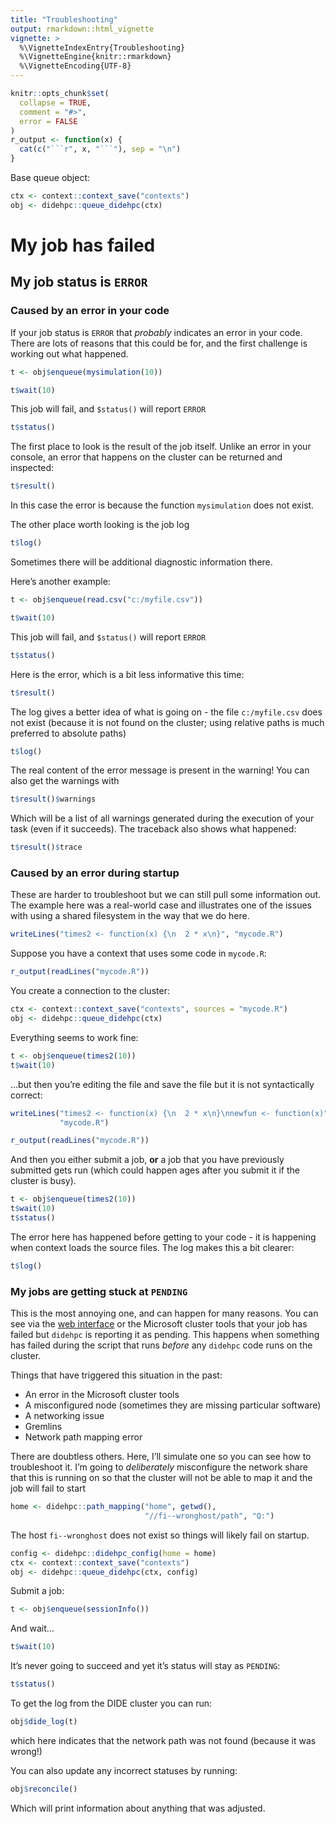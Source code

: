 ```yaml
---
title: "Troubleshooting"
output: rmarkdown::html_vignette
vignette: >
  %\VignetteIndexEntry{Troubleshooting}
  %\VignetteEngine{knitr::rmarkdown}
  %\VignetteEncoding{UTF-8}
---
```


<!-- HEADER -->

```r
knitr::opts_chunk$set(
  collapse = TRUE,
  comment = "#>",
  error = FALSE
)
r_output <- function(x) {
  cat(c("```r", x, "```"), sep = "\n")
}
```

Base queue object:

```r
ctx <- context::context_save("contexts")
obj <- didehpc::queue_didehpc(ctx)
```

# My job has failed

## My job status is `ERROR`

### Caused by an error in your code

If your job status is `ERROR` that *probably* indicates an error in
your code.  There are lots of reasons that this could be for, and
the first challenge is working out what happened.

```r
t <- obj$enqueue(mysimulation(10))
```

```r
t$wait(10)
```

This job will fail, and `$status()` will report `ERROR`

```r
t$status()
```

The first place to look is the result of the job itself.  Unlike an
error in your console, an error that happens on the cluster can be
returned and inspected:

```r
t$result()
```

In this case the error is because the function `mysimulation` does
not exist.

The other place worth looking is the job log
```r
t$log()
```

Sometimes there will be additional diagnostic information there.

Here's another example:

```r
t <- obj$enqueue(read.csv("c:/myfile.csv"))
```

```r
t$wait(10)
```

This job will fail, and `$status()` will report `ERROR`
```r
t$status()
```

Here is the error, which is a bit less informative this time:

```r
t$result()
```

The log gives a better idea of what is going on - the file
`c:/myfile.csv` does not exist (because it is not found on the
cluster; using relative paths is much preferred to absolute paths)

```r
t$log()
```

The real content of the error message is present in the warning!
You can also get the warnings with

```r
t$result()$warnings
```

Which will be a list of all warnings generated during the execution
of your task (even if it succeeds).  The traceback also shows what
happened:

```r
t$result()$trace
```

### Caused by an error during startup

These are harder to troubleshoot but we can still pull some
information out.  The example here was a real-world case and
illustrates one of the issues with using a shared filesystem in the
way that we do here.

```r
writeLines("times2 <- function(x) {\n  2 * x\n}", "mycode.R")
```

Suppose you have a context that uses some code in `mycode.R`:

```r
r_output(readLines("mycode.R"))
```

You create a connection to the cluster:

```r
ctx <- context::context_save("contexts", sources = "mycode.R")
obj <- didehpc::queue_didehpc(ctx)
```

Everything seems to work fine:

```r
t <- obj$enqueue(times2(10))
t$wait(10)
```

...but then you're editing the file and save the file but it is not
syntactically correct:

```r
writeLines("times2 <- function(x) {\n  2 * x\n}\nnewfun <- function(x)",
           "mycode.R")
```
```r
r_output(readLines("mycode.R"))
```

And then you either submit a job, **or** a job that you have
previously submitted gets run (which could happen ages after you
submit it if the cluster is busy).

```r
t <- obj$enqueue(times2(10))
t$wait(10)
t$status()
```

The error here has happened before getting to your code - it is
happening when context loads the source files.  The log makes this
a bit clearer:

```r
t$log()
```

### My jobs are getting stuck at `PENDING`

This is the most annoying one, and can happen for many reasons.
You can see via the [web interface](mrcdata.dide.ic.ac.uk/hpc/) or
the Microsoft cluster tools that your job has failed but `didehpc`
is reporting it as pending.  This happens when something has failed
during the script that runs *before* any `didehpc` code runs on the
cluster.

Things that have triggered this situation in the past:

* An error in the Microsoft cluster tools
* A misconfigured node (sometimes they are missing particular software)
* A networking issue
* Gremlins
* Network path mapping error

There are doubtless others.  Here, I'll simulate one so you can see
how to troubleshoot it.  I'm going to *deliberately* misconfigure
the network share that this is running on so that the cluster will
not be able to map it and the job will fail to start

```r
home <- didehpc::path_mapping("home", getwd(),
                              "//fi--wronghost/path", "Q:")
```

The host `fi--wronghost` does not exist so things will likely fail
on startup.

```r
config <- didehpc::didehpc_config(home = home)
ctx <- context::context_save("contexts")
obj <- didehpc::queue_didehpc(ctx, config)
```

Submit a job:
```r
t <- obj$enqueue(sessionInfo())
```

And wait...

```r
t$wait(10)
```

It's never going to succeed and yet it's status will stay as `PENDING`:

```r
t$status()
```

To get the log from the DIDE cluster you can run:

```r
obj$dide_log(t)
```

which here indicates that the network path was not found (because
it was wrong!)

You can also update any incorrect statuses by running:

```r
obj$reconcile()
```

Which will print information about anything that was adjusted.
